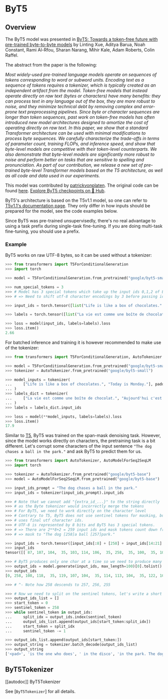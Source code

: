 <!--Copyright 2023 The HuggingFace Team. All rights reserved.

Licensed under the Apache License, Version 2.0 (the "License"); you may not use this file except in compliance with
the License. You may obtain a copy of the License at

http://www.apache.org/licenses/LICENSE-2.0

Unless required by applicable law or agreed to in writing, software distributed under the License is distributed on
an "AS IS" BASIS, WITHOUT WARRANTIES OR CONDITIONS OF ANY KIND, either express or implied. See the License for the
specific language governing permissions and limitations under the License.
-->

# ByT5

## Overview

The ByT5 model was presented in [ByT5: Towards a token-free future with pre-trained byte-to-byte models](https://arxiv.org/abs/2105.13626) by Linting Xue, Aditya Barua, Noah Constant, Rami Al-Rfou, Sharan Narang, Mihir
Kale, Adam Roberts, Colin Raffel.

The abstract from the paper is the following:

*Most widely-used pre-trained language models operate on sequences of tokens corresponding to word or subword units.
Encoding text as a sequence of tokens requires a tokenizer, which is typically created as an independent artifact from
the model. Token-free models that instead operate directly on raw text (bytes or characters) have many benefits: they
can process text in any language out of the box, they are more robust to noise, and they minimize technical debt by
removing complex and error-prone text preprocessing pipelines. Since byte or character sequences are longer than token
sequences, past work on token-free models has often introduced new model architectures designed to amortize the cost of
operating directly on raw text. In this paper, we show that a standard Transformer architecture can be used with
minimal modifications to process byte sequences. We carefully characterize the trade-offs in terms of parameter count,
training FLOPs, and inference speed, and show that byte-level models are competitive with their token-level
counterparts. We also demonstrate that byte-level models are significantly more robust to noise and perform better on
tasks that are sensitive to spelling and pronunciation. As part of our contribution, we release a new set of
pre-trained byte-level Transformer models based on the T5 architecture, as well as all code and data used in our
experiments.*

This model was contributed by [patrickvonplaten](https://huggingface.co/patrickvonplaten). The original code can be
found [here](https://github.com/google-research/byt5).
[Explore ByT5 checkpoints on 🤗 Hub](https://huggingface.co/models?sort=downloads&search=ByT5).

ByT5's architecture is based on the T5v1.1 model, so one can refer to [T5v1.1's documentation page](t5v1.1). They
only differ in how inputs should be prepared for the model, see the code examples below.

Since ByT5 was pre-trained unsupervisedly, there's no real advantage to using a task prefix during single-task
fine-tuning. If you are doing multi-task fine-tuning, you should use a prefix.


### Example

ByT5 works on raw UTF-8 bytes, so it can be used without a tokenizer:

```python
>>> from transformers import T5ForConditionalGeneration
>>> import torch

>>> model = T5ForConditionalGeneration.from_pretrained("google/byt5-small")

>>> num_special_tokens = 3
>>> # Model has 3 special tokens which take up the input ids 0,1,2 of ByT5.
>>> # => Need to shift utf-8 character encodings by 3 before passing ids to model.

>>> input_ids = torch.tensor([list("Life is like a box of chocolates.".encode("utf-8"))]) + num_special_tokens

>>> labels = torch.tensor([list("La vie est comme une boîte de chocolat.".encode("utf-8"))]) + num_special_tokens

>>> loss = model(input_ids, labels=labels).loss
>>> loss.item()
2.66
```

For batched inference and training it is however recommended to make use of the tokenizer:

```python
>>> from transformers import T5ForConditionalGeneration, AutoTokenizer

>>> model = T5ForConditionalGeneration.from_pretrained("google/byt5-small")
>>> tokenizer = AutoTokenizer.from_pretrained("google/byt5-small")

>>> model_inputs = tokenizer(
...     ["Life is like a box of chocolates.", "Today is Monday."], padding="longest", return_tensors="pt"
... )
>>> labels_dict = tokenizer(
...     ["La vie est comme une boîte de chocolat.", "Aujourd'hui c'est lundi."], padding="longest", return_tensors="pt"
... )
>>> labels = labels_dict.input_ids

>>> loss = model(**model_inputs, labels=labels).loss
>>> loss.item()
17.9
```

Similar to [T5](t5), ByT5 was trained on the span-mask denoising task. However, 
since the model works directly on characters, the pretraining task is a bit 
different. Let's corrupt some characters of the 
input sentence `"The dog chases a ball in the park."` and ask ByT5 to predict them 
for us.

```python
>>> from transformers import AutoTokenizer, AutoModelForSeq2SeqLM
>>> import torch

>>> tokenizer = AutoTokenizer.from_pretrained("google/byt5-base")
>>> model = AutoModelForSeq2SeqLM.from_pretrained("google/byt5-base")

>>> input_ids_prompt = "The dog chases a ball in the park."
>>> input_ids = tokenizer(input_ids_prompt).input_ids

>>> # Note that we cannot add "{extra_id_...}" to the string directly
>>> # as the Byte tokenizer would incorrectly merge the tokens
>>> # For ByT5, we need to work directly on the character level
>>> # Contrary to T5, ByT5 does not use sentinel tokens for masking, but instead
>>> # uses final utf character ids.
>>> # UTF-8 is represented by 8 bits and ByT5 has 3 special tokens.
>>> # => There are 2**8+2 = 259 input ids and mask tokens count down from index 258.
>>> # => mask to "The dog [258]a ball [257]park."

>>> input_ids = torch.tensor([input_ids[:8] + [258] + input_ids[14:21] + [257] + input_ids[28:]])
>>> input_ids
tensor([[ 87, 107, 104,  35, 103, 114, 106,  35, 258,  35, 100,  35, 101, 100, 111, 111, 257,  35, 115, 100, 117, 110,  49,   1]])

>>> # ByT5 produces only one char at a time so we need to produce many more output characters here -> set `max_length=100`.
>>> output_ids = model.generate(input_ids, max_length=100)[0].tolist()
>>> output_ids
[0, 258, 108, 118,  35, 119, 107, 104,  35, 114, 113, 104,  35, 122, 107, 114,  35, 103, 114, 104, 118, 257,  35, 108, 113,  35, 119, 107, 104,  35, 103, 108, 118, 102, 114, 256, 108, 113,  35, 119, 107, 104, 35, 115, 100, 117, 110,  49,  35,  87, 107, 104,  35, 103, 114, 106, 35, 108, 118,  35, 119, 107, 104,  35, 114, 113, 104,  35, 122, 107, 114,  35, 103, 114, 104, 118,  35, 100,  35, 101, 100, 111, 111,  35, 108, 113, 255,  35, 108, 113,  35, 119, 107, 104,  35, 115, 100, 117, 110,  49]

>>> # ^- Note how 258 descends to 257, 256, 255

>>> # Now we need to split on the sentinel tokens, let's write a short loop for this
>>> output_ids_list = []
>>> start_token = 0
>>> sentinel_token = 258
>>> while sentinel_token in output_ids:
...     split_idx = output_ids.index(sentinel_token)
...     output_ids_list.append(output_ids[start_token:split_idx])
...     start_token = split_idx
...     sentinel_token -= 1

>>> output_ids_list.append(output_ids[start_token:])
>>> output_string = tokenizer.batch_decode(output_ids_list)
>>> output_string
['<pad>', 'is the one who does', ' in the disco', 'in the park. The dog is the one who does a ball in', ' in the park.']
```


## ByT5Tokenizer

[[autodoc]] ByT5Tokenizer

See [`ByT5Tokenizer`] for all details.
